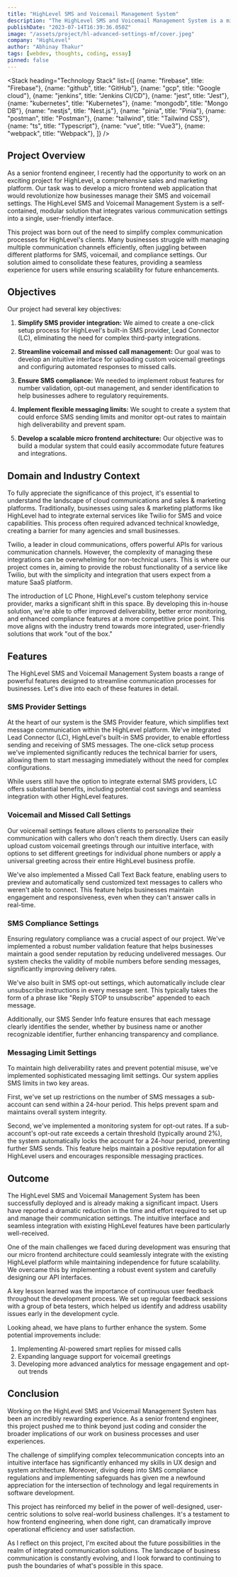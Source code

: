 ```yaml
---
title: "HighLevel SMS and Voicemail Management System"
description: "The HighLevel SMS and Voicemail Management System is a micro frontend web application designed to streamline communication settings for businesses. It integrates SMS provider configuration, voicemail and missed call handling, compliance settings, and messaging limits into a single, user-friendly interface."
publishDate: "2023-07-14T16:39:36.050Z"
image: "/assets/project/hl-advanced-settings-mf/cover.jpeg"
company: "HighLevel"
author: "Abhinay Thakur"
tags: [webdev, thoughts, coding, essay]
pinned: false
---
```


<LightBoxImage src="/assets/project/hl-advanced-settings-mf/cover.jpeg" alt="Screenshot" />

<Stack 
  heading="Technology Stack"
  list={[
    {name: "firebase", title: "Firebase"},
    {name: "github", title: "GitHub"},
    {name: "gcp", title: "Google cloud"},
    {name: "jenkins", title: "Jenkins CI/CD"},
    {name: "jest", title: "Jest"},
    {name: "kubernetes", title: "Kubernetes"},
    {name: "mongodb", title: "Mongo DB"},
    {name: "nestjs", title: "Nest.js"},
    {name: "pinia", title: "Pinia"},
    {name: "postman", title: "Postman"},
    {name: "tailwind", title: "Tailwind CSS"},
    {name: "ts", title: "Typescript"},
    {name: "vue", title: "Vue3"},
    {name: "webpack", title: "Webpack"},
  ]}
/>

## Project Overview

As a senior frontend engineer, I recently had the opportunity to work on an exciting project for HighLevel, a comprehensive sales and marketing platform. Our task was to develop a micro frontend web application that would revolutionize how businesses manage their SMS and voicemail settings. The HighLevel SMS and Voicemail Management System is a self-contained, modular solution that integrates various communication settings into a single, user-friendly interface.

This project was born out of the need to simplify complex communication processes for HighLevel's clients. Many businesses struggle with managing multiple communication channels efficiently, often juggling between different platforms for SMS, voicemail, and compliance settings. Our solution aimed to consolidate these features, providing a seamless experience for users while ensuring scalability for future enhancements.

## Objectives

Our project had several key objectives:

1. **Simplify SMS provider integration:** We aimed to create a one-click setup process for HighLevel's built-in SMS provider, Lead Connector (LC), eliminating the need for complex third-party integrations.

2. **Streamline voicemail and missed call management:** Our goal was to develop an intuitive interface for uploading custom voicemail greetings and configuring automated responses to missed calls.

3. **Ensure SMS compliance:** We needed to implement robust features for number validation, opt-out management, and sender identification to help businesses adhere to regulatory requirements.

4. **Implement flexible messaging limits:** We sought to create a system that could enforce SMS sending limits and monitor opt-out rates to maintain high deliverability and prevent spam.

5. **Develop a scalable micro frontend architecture:** Our objective was to build a modular system that could easily accommodate future features and integrations.

## Domain and Industry Context

To fully appreciate the significance of this project, it's essential to understand the landscape of cloud communications and sales & marketing platforms. Traditionally, businesses using sales & marketing platforms like HighLevel had to integrate external services like Twilio for SMS and voice capabilities. This process often required advanced technical knowledge, creating a barrier for many agencies and small businesses.

Twilio, a leader in cloud communications, offers powerful APIs for various communication channels. However, the complexity of managing these integrations can be overwhelming for non-technical users. This is where our project comes in, aiming to provide the robust functionality of a service like Twilio, but with the simplicity and integration that users expect from a mature SaaS platform.

The introduction of LC Phone, HighLevel's custom telephony service provider, marks a significant shift in this space. By developing this in-house solution, we're able to offer improved deliverability, better error monitoring, and enhanced compliance features at a more competitive price point. This move aligns with the industry trend towards more integrated, user-friendly solutions that work "out of the box."

## Features

The HighLevel SMS and Voicemail Management System boasts a range of powerful features designed to streamline communication processes for businesses. Let's dive into each of these features in detail.

### SMS Provider Settings

At the heart of our system is the SMS Provider feature, which simplifies text message communication within the HighLevel platform. We've integrated Lead Connector (LC), HighLevel's built-in SMS provider, to enable effortless sending and receiving of SMS messages. The one-click setup process we've implemented significantly reduces the technical barrier for users, allowing them to start messaging immediately without the need for complex configurations. 

While users still have the option to integrate external SMS providers, LC offers substantial benefits, including potential cost savings and seamless integration with other HighLevel features.

<LightBoxImage src="/assets/project/hl-advanced-settings-mf/ss1.png" alt="Screenshot" />

### Voicemail and Missed Call Settings

Our voicemail settings feature allows clients to personalize their communication with callers who don't reach them directly. Users can easily upload custom voicemail greetings through our intuitive interface, with options to set different greetings for individual phone numbers or apply a universal greeting across their entire HighLevel business profile. 

We've also implemented a Missed Call Text Back feature, enabling users to preview and automatically send customized text messages to callers who weren't able to connect. This feature helps businesses maintain engagement and responsiveness, even when they can't answer calls in real-time.

<LightBoxImage src="/assets/project/hl-advanced-settings-mf/ss2.png" alt="Screenshot" />
<LightBoxImage src="/assets/project/hl-advanced-settings-mf/ss3.png" alt="Screenshot" />

### SMS Compliance Settings

Ensuring regulatory compliance was a crucial aspect of our project. We've implemented a robust number validation feature that helps businesses maintain a good sender reputation by reducing undelivered messages. Our system checks the validity of mobile numbers before sending messages, significantly improving delivery rates. 

We've also built in SMS opt-out settings, which automatically include clear unsubscribe instructions in every message sent. This typically takes the form of a phrase like "Reply STOP to unsubscribe" appended to each message. 

Additionally, our SMS Sender Info feature ensures that each message clearly identifies the sender, whether by business name or another recognizable identifier, further enhancing transparency and compliance.

<LightBoxImage src="/assets/project/hl-advanced-settings-mf/ss4.png" alt="Screenshot" />
<LightBoxImage src="/assets/project/hl-advanced-settings-mf/ss5.png" alt="Screenshot" />
<LightBoxImage src="/assets/project/hl-advanced-settings-mf/ss6.png" alt="Screenshot" />

### Messaging Limit Settings

To maintain high deliverability rates and prevent potential misuse, we've implemented sophisticated messaging limit settings. Our system applies SMS limits in two key areas. 

First, we've set up restrictions on the number of SMS messages a sub-account can send within a 24-hour period. This helps prevent spam and maintains overall system integrity. 

Second, we've implemented a monitoring system for opt-out rates. If a sub-account's opt-out rate exceeds a certain threshold (typically around 2%), the system automatically locks the account for a 24-hour period, preventing further SMS sends. This feature helps maintain a positive reputation for all HighLevel users and encourages responsible messaging practices.

<LightBoxImage src="/assets/project/hl-advanced-settings-mf/ss7.png" alt="Screenshot" />
<LightBoxImage src="/assets/project/hl-advanced-settings-mf/ss8.png" alt="Screenshot" />

## Outcome

The HighLevel SMS and Voicemail Management System has been successfully deployed and is already making a significant impact. Users have reported a dramatic reduction in the time and effort required to set up and manage their communication settings. The intuitive interface and seamless integration with existing HighLevel features have been particularly well-received.

One of the main challenges we faced during development was ensuring that our micro frontend architecture could seamlessly integrate with the existing HighLevel platform while maintaining independence for future scalability. We overcame this by implementing a robust event system and carefully designing our API interfaces.

A key lesson learned was the importance of continuous user feedback throughout the development process. We set up regular feedback sessions with a group of beta testers, which helped us identify and address usability issues early in the development cycle.

Looking ahead, we have plans to further enhance the system. Some potential improvements include:

1. Implementing AI-powered smart replies for missed calls
2. Expanding language support for voicemail greetings
3. Developing more advanced analytics for message engagement and opt-out trends

## Conclusion

Working on the HighLevel SMS and Voicemail Management System has been an incredibly rewarding experience. As a senior frontend engineer, this project pushed me to think beyond just coding and consider the broader implications of our work on business processes and user experiences.

The challenge of simplifying complex telecommunication concepts into an intuitive interface has significantly enhanced my skills in UX design and system architecture. Moreover, diving deep into SMS compliance regulations and implementing safeguards has given me a newfound appreciation for the intersection of technology and legal requirements in software development.

This project has reinforced my belief in the power of well-designed, user-centric solutions to solve real-world business challenges. It's a testament to how frontend engineering, when done right, can dramatically improve operational efficiency and user satisfaction.

As I reflect on this project, I'm excited about the future possibilities in the realm of integrated communication solutions. The landscape of business communication is constantly evolving, and I look forward to continuing to push the boundaries of what's possible in this space.